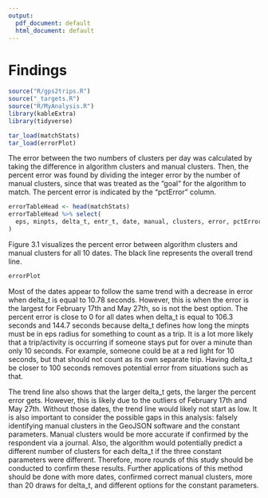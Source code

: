 ```yaml
---
output:
  pdf_document: default
  html_document: default
---
```

# Findings

```r
source("R/gps2trips.R")
source("_targets.R")
source("R/MyAnalysis.R")
library(kableExtra)
library(tidyverse)

tar_load(matchStats)
tar_load(errorPlot)
```

The error between the two numbers of clusters per day was calculated by taking the 
difference in algorithm clusters and manual clusters. Then, the percent error was
found by dividing the integer error by the number of manual clusters, since
that was treated as the "goal" for the algorithm to match. The percent error is 
indicated by the "pctError" column.

```r
errorTableHead <- head(matchStats)
errorTableHead %>% select(
  eps, minpts, delta_t, entr_t, date, manual, clusters, error, pctError
)
```

Figure 3.1 visualizes the percent error between algorithm clusters and manual clusters
for all 10 dates. The black line represents the overall trend line.

```r
errorPlot
```

Most of the dates appear to follow the same trend with a decrease in error when delta_t 
is equal to 10.78 seconds. However, this is when the error is the largest for February 17th and
May 27th, so is not the best option. The percent error is close to 0 for all dates when delta_t 
is equal to 106.3 seconds and 144.7 seconds because delta_t defines how long the minpts must
be in eps radius for something to count as a trip. It is a lot more likely that a trip/activity
is occurring if someone stays put for over a minute than only 10 seconds. For example,
someone could be at a red light for 10 seconds, but that should not count as its own separate trip.
Having delta_t be closer to 100 seconds removes potential error from situations such as that.

The trend line also shows that the larger delta_t gets, the larger the percent error gets. However, this is likely due
to the outliers of February 17th and May 27th. Without those dates, the trend line would likely not start as low. It is
also important to consider the possible gaps in this analysis: falsely identifying manual clusters in the GeoJSON software and
the constant parameters. Manual clusters would be more accurate if confirmed by the respondent via a journal. Also,
the algorithm would potentially predict a different number of clusters for each delta_t if the three 
constant parameters were different. Therefore, more rounds of this study should be conducted to confirm these results. Further applications of this method should be done with more dates, confirmed correct manual clusters, more than 20 draws for delta_t, and different options for the constant parameters.

